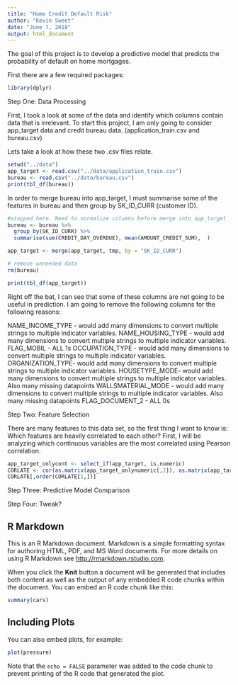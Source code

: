 ```yaml
---
title: "Home Credit Default Risk"
author: "Kevin Sweet"
date: "June 7, 2018"
output: html_document
---
```

The goal of this project is to develop a predictive model that predicts the probability of default on home mortgages.

First there are a few required packages:
```r
library(dplyr)
```
Step One: Data Processing 

First, I took a look at some of the data and identify which columns contain data that is irrelevant. To start this project, I am only going to consider app_target data and credit bureau data. (application_train.csv and bureau.csv)

Lets take a look at how these two .csv files relate.

```r
setwd("../data")
app_target <- read.csv("../data/application_train.csv")
bureau <- read.csv("../data/bureau.csv")
print(tbl_df(bureau))
```
In order to merge bureau into app_target, I must summarise some of the features in bureau and then group by SK_ID_CURR (customer ID). 

```r

#stopped here. Need to normalize columns before merge into app_target
bureau <- bureau %>%
  group_by(SK_ID_CURR) %>%
  summarise(sum(CREDIT_DAY_OVERDUE), mean(AMOUNT_CREDIT_SUM),  )

app_target <- merge(app_target, tmp, by = "SK_ID_CURR")

# remove unneeded data
rm(bureau)

print(tbl_df(app_target))
```
Right off the bat, I can see that some of these columns are not going to be useful in prediction. I am going to remove the following columns for the following reasons:

NAME_INCOME_TYPE - would add many dimensions to convert multiple strings to multiple indicator variables.
NAME_HOUSING_TYPE - would add many dimensions to convert multiple strings to multiple indicator variables. 
FLAG_MOBIL - ALL 1s
OCCUPATION_TYPE - would add many dimensions to convert multiple strings to multiple indicator variables.
ORGANIZATION_TYPE- would add many dimensions to convert multiple strings to multiple indicator variables.
HOUSETYPE_MODE- would add many dimensions to convert multiple strings to multiple indicator variables. Also many missing datapoints
WALLSMATERIAL_MODE - would add many dimensions to convert multiple strings to multiple indicator variables. Also many missing datapoints
FLAG_DOCUMENT_2 - ALL 0s






Step Two: Feature Selection

There are many features to this data set, so the first thing I want to know is: 
Which features are heavily correlated to each other? First, I will be analyzing which continuous variables are the most correlated using Pearson correlation.
```r
app_target_onlycont <- select_if(app_target, is.numeric)
CORLATE <- cor(as.matrix(app_target_onlynumeric[,2]), as.matrix(app_target_onlynumeric[,-2]))
CORLATE[,order(CORLATE[1,])]

```

Step Three: Predictive Model Comparison



Step Four: Tweak?


## R Markdown

This is an R Markdown document. Markdown is a simple formatting syntax for authoring HTML, PDF, and MS Word documents. For more details on using R Markdown see <http://rmarkdown.rstudio.com>.

When you click the **Knit** button a document will be generated that includes both content as well as the output of any embedded R code chunks within the document. You can embed an R code chunk like this:

```r
summary(cars)
```

## Including Plots

You can also embed plots, for example:

```r
plot(pressure)
```

Note that the `echo = FALSE` parameter was added to the code chunk to prevent printing of the R code that generated the plot.
